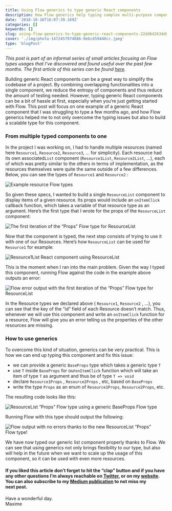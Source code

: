 ```yaml
---
title: Using Flow generics to type generic React components
description: How Flow generics help typing complex multi-purpose components
date: '2018-10-16T16:07:39.169Z'
categories: []
keywords: []
slug: using-flow-generics-to-type-generic-react-components-22dd642634d8
cover: './img/photo-1472457974886-0ebcd59440cc.jpeg'
type: 'blogPost'
---
```


_This post is part of an informal series of small articles focusing on Flow types usages that I’ve discovered and found useful over the past few months. The first article of this series can be found_ [_here_](https://medium.com/@MaximeHeckel/how-to-efficiently-type-your-styled-components-with-flow-f43930a0dd2b)_._

Building generic React components can be a great way to simplify the codebase of a project. By combining overlapping functionalities into a single component, we reduce the entropy of components and thus reduce the amount of testing needed. However, typing generic React components can be a bit of hassle at first, especially when you‘re just getting started with Flow. This post will focus on one example of a generic React component that I was struggling to type a few months ago, and how Flow generics helped me to not only overcome the typing issues but also to build a scalable type for this component.

### From multiple typed components to one

In the project I was working on, I had to handle multiple resources (named here `Resource1`, `Resource2`, `Resource3`, … for simplicity). Each resource had its own associated`List` component (`Resource1List`, `Resource2List`, …), each of which was pretty similar to the others in terms of implementation, as the resources themselves were quite the same outside of a few differences. Below, you can see the types of `Resource1` and `Resource2` :

![Example resource Flow types](img/1__lOa9krzkfhvYQ__cbUaT87w.png)

So given these specs, I wanted to build a single `ResourceList` component to display items of a given resource. Its props would include an `onItemClick` callback function, which takes a variable of that resource type as an argument. Here’s the first type that I wrote for the props of the `ResourceList` component:

![The first iteration of the “Props” Flow type for ResourceList](img/1__2GcPxtTnZDK5c68WTIq16w.png)

Now that the component is typed, the next step consists of trying to use it with one of our Resources. Here’s how `ResourceList` can be used for `Resource1` for example:

![Resource1List React component using ResourceList](img/1__RQrQkC6frHaBR__9Pc5__oAQ.png)

This is the moment when I ran into the main problem. Given the way I typed this component, running Flow against the code in the example above outputs an error:

![Flow error output with the first iteration of the “Props” Flow type for ResourceList](img/1__K4q47RYFJGlAz0nkpY32hw.png)

In the Resource types we declared above ( `Resource1`, `Resource2` , …), you can see that the key of the “id” field of each Resource doesn’t match. Thus, whenever we will use this component and write an `onItemClick` function for a resource, Flow will give you an error telling us the properties of the other resources are missing.

### How to use generics

To overcome this kind of situation, generics can be very practical. This is how we can end up typing this component and fix this issue:

- we can provide a generic `BaseProps` type which takes a generic type `T`
- use `T` inside `BaseProps` for our`onItemClick` function which will take an item of type `T` as argument and thus be of type `T => void`
- declare `Resource1Props` , `Resource2Props` , etc, based on `BaseProps`
- write the type `Props` as an enum of `Resource1Props`, `Resource2Props`, etc.

The resulting code looks like this:

![ResourceList “Props” Flow type using a generic BaseProps Flow type](img/1__eI8mDeb2DeBT3b6Qn17Egw.png)

Running Flow with this type should output the following:

![Flow output with no errors thanks to the new ResourceList “Props” Flow type!](img/1__tQs3TltRtn__sntDOaUxdLg.png)

We have now typed our generic list component properly thanks to Flow. We can see that using generics not only brings flexibility to our type, but also will help in the future when we want to scale up the usage of this component, so it can be used with even more resources.

#### If you liked this article don’t forget to hit the “clap” button and if you have any other questions I’m always reachable on [Twitter](http://twitter.com/MaximeHeckel), or on my [website](https://maximeheckel.com). You can also subscribe to my [Medium publication](https://medium.com/maxime-heckel) to not miss my next post.

Have a wonderful day.  
Maxime
